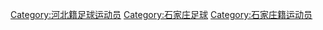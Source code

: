 [[Category:河北籍足球运动员|Category:河北籍足球运动员]]
[[Category:石家庄足球|Category:石家庄足球]]
[[Category:石家庄籍运动员|Category:石家庄籍运动员]]